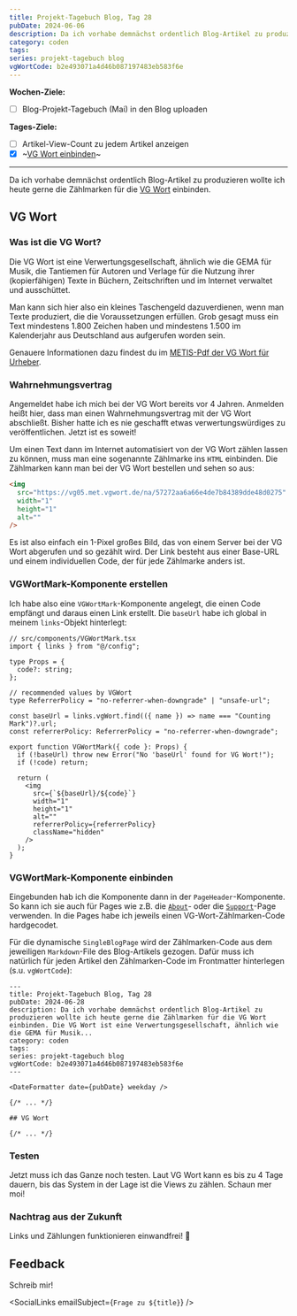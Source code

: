 ```yaml
---
title: Projekt-Tagebuch Blog, Tag 28
pubDate: 2024-06-06
description: Da ich vorhabe demnächst ordentlich Blog-Artikel zu produzieren wollte ich heute gerne die Zählmarken für die VG Wort einbinden. Die VG Wort ist eine Verwertungsgesellschaft, ähnlich wie die GEMA für Musik...
category: coden
tags:
series: projekt-tagebuch blog
vgWortCode: b2e493071a4d46b087197483eb583f6e
---
```


<DateFormatter date={pubDate} weekday />

**Wochen-Ziele:**

- [ ] Blog-Projekt-Tagebuch (Mai) in den Blog uploaden

**Tages-Ziele:**

- [ ] Artikel-View-Count zu jedem Artikel anzeigen
- [x] ~[VG Wort einbinden](#vg-wort)~

---

Da ich vorhabe demnächst ordentlich Blog-Artikel zu produzieren wollte ich heute gerne die Zählmarken für die [VG Wort](https://www.vgwort.de) einbinden.

## VG Wort

### Was ist die VG Wort?

Die VG Wort ist eine Verwertungsgesellschaft, ähnlich wie die GEMA für Musik, die Tantiemen für Autoren und Verlage für die Nutzung ihrer (kopierfähigen) Texte in Büchern, Zeitschriften und im Internet verwaltet und ausschüttet.

Man kann sich hier also ein kleines Taschengeld dazuverdienen, wenn man Texte produziert, die die Voraussetzungen erfüllen. Grob gesagt muss ein Text mindestens 1.800 Zeichen haben und mindestens 1.500 im Kalenderjahr aus Deutschland aus aufgerufen worden sein.

Genauere Informationen dazu findest du im [METIS-Pdf der VG Wort für Urheber](https://tom.vgwort.de/Documents/pdfs/dokumentation/metis/DOC_Urhebermeldung.pdf).

### Wahrnehmungsvertrag

Angemeldet habe ich mich bei der VG Wort bereits vor 4 Jahren. Anmelden heißt hier, dass man einen Wahrnehmungsvertrag mit der VG Wort abschließt. Bisher hatte ich es nie geschafft etwas verwertungswürdiges zu veröffentlichen. Jetzt ist es soweit!

Um einen Text dann im Internet automatisiert von der VG Wort zählen lassen zu können, muss man eine sogenannte Zählmarke ins `HTML` einbinden. Die Zählmarken kann man bei der VG Wort bestellen und sehen so aus:

```html
<img
  src="https://vg05.met.vgwort.de/na/57272aa6a66e4de7b84389dde48d0275"
  width="1"
  height="1"
  alt=""
/>
```

Es ist also einfach ein 1-Pixel großes Bild, das von einem Server bei der VG Wort abgerufen und so gezählt wird. Der Link besteht aus einer Base-URL und einem individuellen Code, der für jede Zählmarke anders ist.

### VGWortMark-Komponente erstellen

Ich habe also eine `VGWortMark`-Komponente angelegt, die einen Code empfängt und daraus einen Link erstellt. Die `baseUrl` habe ich global in meinem `links`-Objekt hinterlegt:

```tsx
// src/components/VGWortMark.tsx
import { links } from "@/config";

type Props = {
  code?: string;
};

// recommended values by VGWort
type ReferrerPolicy = "no-referrer-when-downgrade" | "unsafe-url";

const baseUrl = links.vgWort.find(({ name }) => name === "Counting Mark")?.url;
const referrerPolicy: ReferrerPolicy = "no-referrer-when-downgrade";

export function VGWortMark({ code }: Props) {
  if (!baseUrl) throw new Error("No 'baseUrl' found for VG Wort!");
  if (!code) return;

  return (
    <img
      src={`${baseUrl}/${code}`}
      width="1"
      height="1"
      alt=""
      referrerPolicy={referrerPolicy}
      className="hidden"
    />
  );
}
```

### VGWortMark-Komponente einbinden

Eingebunden hab ich die Komponente dann in der `PageHeader`-Komponente. So kann ich sie auch für Pages wie z.B. die [`About`](/aboutme)- oder die [`Support`](/support)-Page verwenden. In die Pages habe ich jeweils einen VG-Wort-Zählmarken-Code hardgecodet.

Für die dynamische `SingleBlogPage` wird der Zählmarken-Code aus dem jeweiligen `Markdown`-File des Blog-Artikels gezogen. Dafür muss ich natürlich für jeden Artikel den Zählmarken-Code im Frontmatter hinterlegen (s.u. `vgWortCode`):

```mdx
---
title: Projekt-Tagebuch Blog, Tag 28
pubDate: 2024-06-28
description: Da ich vorhabe demnächst ordentlich Blog-Artikel zu produzieren wollte ich heute gerne die Zählmarken für die VG Wort einbinden. Die VG Wort ist eine Verwertungsgesellschaft, ähnlich wie die GEMA für Musik...
category: coden
tags:
series: projekt-tagebuch blog
vgWortCode: b2e493071a4d46b087197483eb583f6e
---

<DateFormatter date={pubDate} weekday />

{/* ... */}

## VG Wort

{/* ... */}
```

### Testen

Jetzt muss ich das Ganze noch testen. Laut VG Wort kann es bis zu 4 Tage dauern, bis das System in der Lage ist die Views zu zählen. Schaun mer moi!

### Nachtrag aus der Zukunft

Links und Zählungen funktionieren einwandfrei! 🥳

## Feedback

<Accordion>
Schreib mir!

<SocialLinks emailSubject={`Frage zu ${title}`} />

</Accordion>
